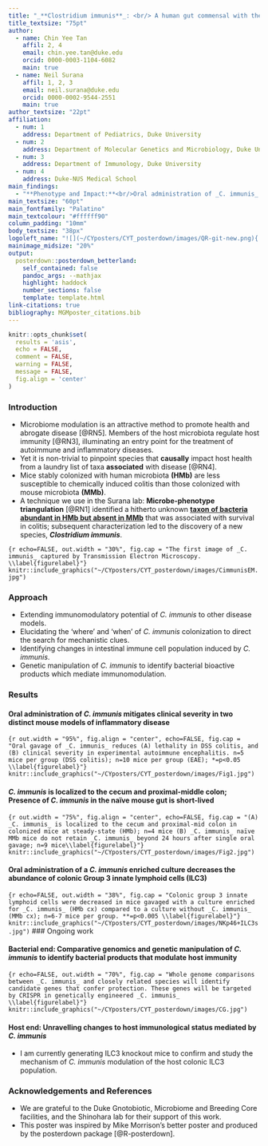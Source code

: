 ```yaml
---
title: "_**Clostridium immunis**_: <br/> A human gut commensal with therapeutic immunomodulatory effects"
title_textsize: "75pt"
author:
  - name: Chin Yee Tan
    affil: 2, 4
    email: chin.yee.tan@duke.edu
    orcid: 0000-0003-1104-6082
    main: true
  - name: Neil Surana
    affil: 1, 2, 3
    email: neil.surana@duke.edu
    orcid: 0000-0002-9544-2551
    main: true
author_textsize: "22pt"
affiliation:
  - num: 1
    address: Department of Pediatrics, Duke University
  - num: 2
    address: Department of Molecular Genetics and Microbiology, Duke University
  - num: 3
    address: Department of Immunology, Duke University
  - num: 4
    address: Duke-NUS Medical School
main_findings:
  - "**Phenotype and Impact:**<br/>Oral administration of _C. immunis_ to mice ameliorates inflammatory disease<br/><br/>**Mechanism:**</br>(a) Colonization by _C. immunis_ is not required for its protective effect in disease</br>b) Disease protection possibly occurs via locally downregulating the intestinal group 3 innate lymphoid cell (ILC3) population</br></br>**Ongoing work:**</br>a) Identifying bioactive products of _C. immunis_</br>b) Characterizing changes to host immune cells induced by _C. immunis_"
main_textsize: "60pt"
main_fontfamily: "Palatino"
main_textcolour: "#ffffff90"
column_padding: "10mm"
body_textsize: "38px"
logoleft_name: "![](~/CYposters/CYT_posterdown/images/QR-git-new.png){.main-img-mid}" 
mainimage_midsize: "20%"
output: 
  posterdown::posterdown_betterland:
    self_contained: false
    pandoc_args: --mathjax
    highlight: haddock
    number_sections: false
    template: template.html
link-citations: true
bibliography: MGMposter_citations.bib
---
```

```r
knitr::opts_chunk$set(
  results = 'asis',
  echo = FALSE,
  comment = FALSE,
  warning = FALSE,
  message = FALSE,
  fig.align = 'center'
)
```
### Introduction
- Microbiome modulation is an attractive method to promote health and abrogate disease [@RN5]. Members of the host microbiota regulate host immunity [@RN3], illuminating an entry point for the treatment of autoimmune and inflammatory diseases.
- Yet it is non-trivial to pinpoint species that **causally** impact host health from a laundry list of taxa **associated** with disease [@RN4].
- Mice stably colonized with human microbiota **(HMb)** are less susceptible to chemically induced colitis than those colonized with mouse microbiota **(MMb)**.
- A technique we use in the Surana lab: **Microbe-phenotype triangulation** [@RN1] identified a hitherto unknown <u>**taxon of bacteria abundant in HMb but absent in MMb**</u> that was associated with survival in colitis; subsequent characterization led to the discovery of a new species, _**Clostridium immunis**_.

```{r echo=FALSE, out.width = "30%", fig.cap = "The first image of _C. immunis_ captured by Transmission Electron Microscopy. \\label{figurelabel}"}
knitr::include_graphics("~/CYposters/CYT_posterdown/images/CimmunisEM.jpg")
```

### Approach
- Extending immunomodulatory potential of _C. immunis_ to other disease models.
- Elucidating the 'where' and 'when' of _C. immunis_ colonization to direct the search for mechanistic clues.
- Identifying changes in intestinal immune cell population induced by _C. immunis_.
- Genetic manipulation of _C. immunis_ to identify bacterial bioactive products which mediate immunomodulation.
<!---
### Method
- Disease models of Dextran Sodium Sulfate (DSS) colitis and Experimental Autoimmune Encephalitis (EAE) were performed as described in the literature.
- Gnotobiotic mice were orally gavaged with cultured _C. immunis_. Bacterial abundance in intestine and feces was assessed with quantitative PCR (qPCR). Intestinal immune cell profiling was done with fluorescence activated cell sorting.
-->

### Results
#### Oral administration of _C. immunis_ mitigates clinical severity in two distinct mouse models of inflammatory disease
```{r out.width = "95%", fig.align = "center", echo=FALSE, fig.cap = "Oral gavage of _C. immunis_ reduces (A) lethality in DSS colitis, and (B) clinical severity in experimental autoimmune encephalitis. n=5 mice per group (DSS colitis); n=10 mice per group (EAE); *=p<0.05 \\label{figurelabel}"}
knitr::include_graphics("~/CYposters/CYT_posterdown/images/Fig1.jpg")
```
</br>

#### _C. immunis_ is localized to the cecum and proximal-middle colon;</br>Presence of _C.  immunis_ in the naïve mouse gut is short-lived 
```{r out.width = "75%", fig.align = "center", echo=FALSE, fig.cap = "(A) _C. immunis_ is localized to the cecum and proximal-mid colon in colonized mice at steady-state (HMb); n=4 mice (B) _C. immunis_ naïve MMb mice do not retain _C. immunis_ beyond 24 hours after single oral gavage; n=9 mice\\label{figurelabel}"}
knitr::include_graphics("~/CYposters/CYT_posterdown/images/Fig2.jpg")
```

#### Oral administration of a _C. immunis_ enriched culture decreases the abundance of colonic Group 3 innate lymphoid cells (ILC3)
```{r echo=FALSE, out.width = "38%", fig.cap = "Colonic group 3 innate lymphoid cells were decreased in mice gavaged with a culture enriched for _C. immunis_ (HMb cx) compared to a culture without _C. immunis_ (MMb cx); n=6-7 mice per group. **=p<0.005 \\label{figurelabel}"}
knitr::include_graphics("~/CYposters/CYT_posterdown/images/NKp46+ILC3s.jpg")
```
### Ongoing work

#### Bacterial end: Comparative genomics and genetic manipulation of _C. immunis_ to identify bacterial products that modulate host immunity
```{r echo=FALSE, out.width = "70%", fig.cap = "Whole genome comparisons between _C. immunis_ and closely related species will identify candidate genes that confer protection. These genes will be targeted by CRISPR in genetically engineered _C. immunis_ \\label{figurelabel}"}
knitr::include_graphics("~/CYposters/CYT_posterdown/images/CG.jpg")
```

#### Host end: Unravelling changes to host immunological status mediated by _C. immunis_
- I am currently generating ILC3 knockout mice to confirm and study the mechanism of _C. immunis_ modulation of the host colonic ILC3 population.

### Acknowledgements and References
- We are grateful to the Duke Gnotobiotic, Microbiome and Breeding Core facilities, and the Shinohara lab for their support of this work.
- This poster was inspired by Mike Morrison's better poster and produced by the posterdown package [@R-posterdown].